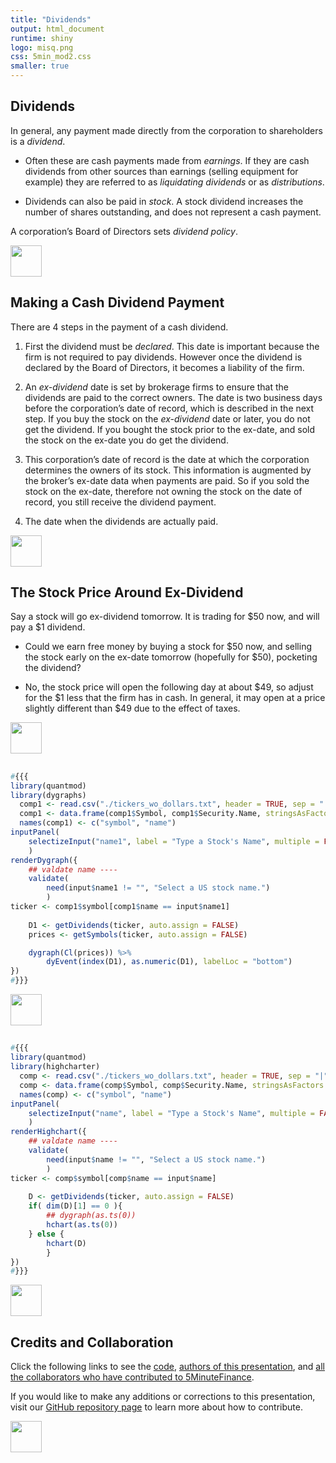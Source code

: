 ```yaml
---
title: "Dividends"
output: html_document
runtime: shiny
logo: misq.png
css: 5min_mod2.css
smaller: true
---
```


## Dividends 

In general, any payment made directly from the corporation to shareholders is a *dividend*.

-  Often these are cash payments made from *earnings*.  If they are cash dividends from other sources than earnings (selling equipment for example) they are referred to as *liquidating dividends* or as *distributions*.

-  Dividends can also be paid in *stock*. A stock dividend increases the number of shares outstanding, and does not represent a cash payment.

A corporation's Board of Directors sets *dividend policy*.

<div class="MIfooter"><img src="mi.png" style="height:50px;"></div> 

## Making a Cash Dividend Payment

There are 4 steps in the payment of a cash dividend.

#.  First the dividend must be *declared*.  This date is important because the firm is not required to pay dividends.  However once the dividend is declared by the Board of Directors, it becomes a liability of the firm.

#. An *ex-dividend* date is set by brokerage firms to ensure that the dividends are paid to the correct owners.  The date is two business days before the corporation's date of record, which is described in the next step. If you buy the stock on the *ex-dividend* date or later, you do not get the dividend.  If you bought the stock prior to the ex-date, and sold the stock on the ex-date you do get the dividend. 

#.  This corporation's date of record is the date at which the corporation determines the owners of its stock. This information is augmented by the broker's ex-date data when payments are paid.  So if you sold the stock on the ex-date, therefore not owning the stock on the date of record, you still receive the dividend payment.

#. The date when the dividends are actually paid.

<div class="MIfooter"><img src="mi.png" style="height:50px;"></div> 

## The Stock Price Around Ex-Dividend

Say a stock will go ex-dividend tomorrow.  It is trading for \$50 now, and will pay a \$1 dividend.  

-  Could we earn free money by buying a stock for \$50 now, and selling the stock early on the ex-date tomorrow (hopefully for \$50), pocketing the dividend?

-  No, the stock price will open the following day at about \$49, so adjust for the \$1 less that the firm has in cash.  In general, it may open at a price slightly different than \$49 due to the effect of taxes.

<div class="MIfooter"><img src="mi.png" style="height:50px;"></div> 

##

```r
#{{{
library(quantmod)
library(dygraphs)
  comp1 <- read.csv("./tickers_wo_dollars.txt", header = TRUE, sep = "|", stringsAsFactors = FALSE)
  comp1 <- data.frame(comp1$Symbol, comp1$Security.Name, stringsAsFactors = FALSE)
  names(comp1) <- c("symbol", "name")
inputPanel(
    selectizeInput("name1", label = "Type a Stock's Name", multiple = FALSE, choices = comp1$name)
    )
renderDygraph({
    ## valdate name ----
    validate(
        need(input$name1 != "", "Select a US stock name.")
        )
ticker <- comp1$symbol[comp1$name == input$name1]
                    
    D1 <- getDividends(ticker, auto.assign = FALSE)
    prices <- getSymbols(ticker, auto.assign = FALSE)

    dygraph(Cl(prices)) %>%
        dyEvent(index(D1), as.numeric(D1), labelLoc = "bottom")
})
#}}}
```

<div class="MIfooter"><img src="mi.png" style="height:50px;"></div> 

## 

```r
#{{{
library(quantmod)
library(highcharter)
  comp <- read.csv("./tickers_wo_dollars.txt", header = TRUE, sep = "|", stringsAsFactors = FALSE)
  comp <- data.frame(comp$Symbol, comp$Security.Name, stringsAsFactors = FALSE)
  names(comp) <- c("symbol", "name")
inputPanel(
    selectizeInput("name", label = "Type a Stock's Name", multiple = FALSE, choices = comp$name)
    )
renderHighchart({
    ## valdate name ----
    validate(
        need(input$name != "", "Select a US stock name.")
        )
ticker <- comp$symbol[comp$name == input$name]
                    
    D <- getDividends(ticker, auto.assign = FALSE)
    if( dim(D)[1] == 0 ){
        ## dygraph(as.ts(0))
        hchart(as.ts(0))
    } else {
        hchart(D)
        }
})
#}}}
```

<div class="MIfooter"><img src="mi.png" style="height:50px;"></div> 

## Credits and Collaboration

Click the following links to see the [code](https://github.com/FinancialMarkets/5MinuteFinance/blob/master/Corporate_Finance/basic_financial_statements/basic_financial_statements.Rmd), [authors of this presentation](https://github.com/FinancialMarkets/5MinuteFinance/blame/master/Corporate_Finance/basic_financial_statements/basic_financial_statements.Rmd), and [all the collaborators who have contributed to 5MinuteFinance](https://github.com/FinancialMarkets/5MinuteFinance/graphs/contributors).

If you would like to make any additions or corrections to this presentation, visit our [GitHub repository page](https://github.com/FinancialMarkets/5MinuteFinance#how-to-contribute) to learn more about how to contribute.

<div class="MIfooter"><img src="mi.png" style="height:50px;"></div> 


